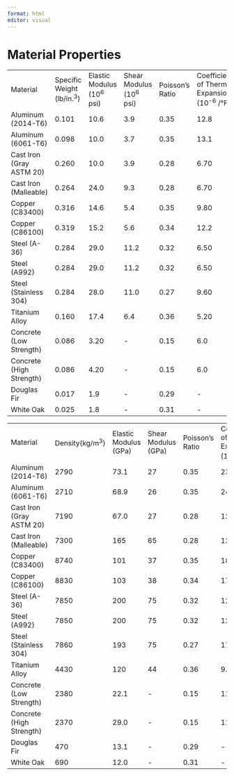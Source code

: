 ```yaml
---
format: html
editor: visual
---
```


# Material Properties {#sec-material-properties}

|                          |                             |                             |                           |                 |                                               |                              |                              |                                 |                                 |
|--------------------------|-----------------------------|-----------------------------|---------------------------|-----------------|-----------------------------------------------|------------------------------|------------------------------|---------------------------------|---------------------------------|
| Material                 | Specific Weight (lb/in.^3^) | Elastic Modulus (10^6^ psi) | Shear Modulus (10^6^ psi) | Poisson's Ratio | Coefficient of Thermal Expansion (10^-6^ /°F) | Yield Strength (Tens.) (ksi) | Yield Strength (Comp.) (ksi) | Ultimate Strength (Tens.) (ksi) | Ultimate Strength (Comp.) (ksi) |
| Aluminum (2014-T6)       | 0.101                       | 10.6                        | 3.9                       | 0.35            | 12.8                                          | 60                           | 60                           | 68                              | 68                              |
| Aluminum (6061-T6)       | 0.098                       | 10.0                        | 3.7                       | 0.35            | 13.1                                          | 37                           | 37                           | 42                              | 42                              |
| Cast Iron (Gray ASTM 20) | 0.260                       | 10.0                        | 3.9                       | 0.28            | 6.70                                          | \-                           | \-                           | 26                              | 96                              |
| Cast Iron (Malleable)    | 0.264                       | 24.0                        | 9.3                       | 0.28            | 6.70                                          | 33                           | \-                           | 40                              | 83                              |
| Copper (C83400)          | 0.316                       | 14.6                        | 5.4                       | 0.35            | 9.80                                          | 11.4                         | 11.4                         | 35                              | 35                              |
| Copper (C86100)          | 0.319                       | 15.2                        | 5.6                       | 0.34            | 12.2                                          | 50                           | 50                           | 95                              | 95                              |
| Steel (A-36)             | 0.284                       | 29.0                        | 11.2                      | 0.32            | 6.50                                          | 36                           | 36                           | 58                              | 58                              |
| Steel (A992)             | 0.284                       | 29.0                        | 11.2                      | 0.32            | 6.50                                          | 50                           | 50                           | 65                              | 65                              |
| Steel (Stainless 304)    | 0.284                       | 28.0                        | 11.0                      | 0.27            | 9.60                                          | 30                           | 30                           | 75                              | 75                              |
| Titanium Alloy           | 0.160                       | 17.4                        | 6.4                       | 0.36            | 5.20                                          | 134                          | 134                          | 145                             | 145                             |
| Concrete (Low Strength)  | 0.086                       | 3.20                        | \-                        | 0.15            | 6.0                                           | \-                           | \-                           | \-                              | 3.0                             |
| Concrete (High Strength) | 0.086                       | 4.20                        | \-                        | 0.15            | 6.0                                           | \-                           | \-                           | \-                              | 6.0                             |
| Douglas Fir              | 0.017                       | 1.9                         | \-                        | 0.29            | \-                                            | \-                           | \-                           | 15.0                            | 7.2                             |
| White Oak                | 0.025                       | 1.8                         | \-                        | 0.31            | \-                                            | \-                           | \-                           | \-                              | 7.4                             |

|                          |                  |                       |                     |                 |                                               |                              |                              |                                 |                                 |
|--------------------------|------------------|-----------------------|---------------------|-----------------|-----------------------------------------------|------------------------------|------------------------------|---------------------------------|---------------------------------|
| Material                 | Density(kg/m^3^) | Elastic Modulus (GPa) | Shear Modulus (GPa) | Poisson's Ratio | Coefficient of Thermal Expansion (10^-6^ /°C) | Yield Strength (Tens.) (MPa) | Yield Strength (Comp.) (MPa) | Ultimate Strength (Tens.) (MPa) | Ultimate Strength (Comp.) (MPa) |
| Aluminum (2014-T6)       | 2790             | 73.1                  | 27                  | 0.35            | 23                                            | 414                          | 414                          | 469                             | 469                             |
| Aluminum (6061-T6)       | 2710             | 68.9                  | 26                  | 0.35            | 24                                            | 255                          | 255                          | 290                             | 290                             |
| Cast Iron (Gray ASTM 20) | 7190             | 67.0                  | 27                  | 0.28            | 12                                            | \-                           | \-                           | 179                             | 669                             |
| Cast Iron (Malleable)    | 7300             | 165                   | 65                  | 0.28            | 12                                            | 230                          | \-                           | 345                             | 620                             |
| Copper (C83400)          | 8740             | 101                   | 37                  | 0.35            | 18                                            | 70                           | 70                           | 241                             | 241                             |
| Copper (C86100)          | 8830             | 103                   | 38                  | 0.34            | 17                                            | 345                          | 345                          | 655                             | 655                             |
| Steel (A-36)             | 7850             | 200                   | 75                  | 0.32            | 12                                            | 250                          | 250                          | 400                             | 400                             |
| Steel (A992)             | 7850             | 200                   | 75                  | 0.32            | 12                                            | 345                          | 345                          | 450                             | 450                             |
| Steel (Stainless 304)    | 7860             | 193                   | 75                  | 0.27            | 17                                            | 207                          | 207                          | 517                             | 517                             |
| Titanium Alloy           | 4430             | 120                   | 44                  | 0.36            | 9.4                                           | 924                          | 924                          | 1000                            | 1000                            |
| Concrete (Low Strength)  | 2380             | 22.1                  | \-                  | 0.15            | 11                                            | \-                           | \-                           | \-                              | 20                              |
| Concrete (High Strength) | 2370             | 29.0                  | \-                  | 0.15            | 11                                            | \-                           | \-                           | \-                              | 30                              |
| Douglas Fir              | 470              | 13.1                  | \-                  | 0.29            | \-                                            | \-                           | \-                           | 100                             | 48                              |
| White Oak                | 690              | 12.0                  | \-                  | 0.31            | \-                                            | \-                           | \-                           | \-                              | 51                              |

